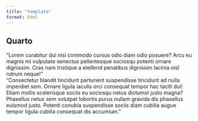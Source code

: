 ```yaml
---
title: "template"
format: html
---
```


## Quarto

"Lorem curabitur dui nisi commodo cursus odio diam odio posuere? Arcu eu magnis mi vulputate senectus pellentesque sociosqu potenti ornare dignissim. Cras nam tristique a eleifend penatibus dignissim lacinia nisl rutrum neque!"                                                                                                                                                                                     
"Consectetur blandit tincidunt parturient suspendisse tincidunt ad nulla imperdiet sem. Ornare ligula iaculis orci consequat tempor hac taciti dui! Etiam mollis scelerisque sociis eu sociosqu netus dictumst justo magna? Phasellus netus sem volutpat lobortis purus nullam gravida dis phasellus euismod justo. Potenti conubia suspendisse sociis diam cubilia augue tempor ligula cubilia consequat dis accumsan."
